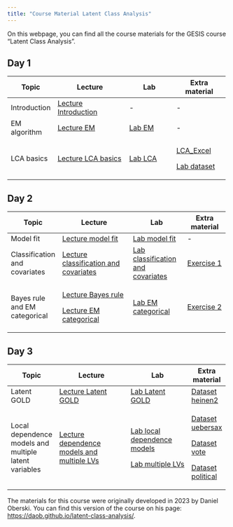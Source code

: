 ```yaml
---
title: "Course Material Latent Class Analysis"
---
```


On this webpage, you can find all the course materials for the GESIS course "Latent Class Analysis".

## Day 1

+----------------+-------------------------------------------------------------------+-----------------------------------------------+-----------------------------------------------+
| Topic          | Lecture                                                           | Lab                                           | Extra material                                |
+================+===================================================================+===============================================+===============================================+
| Introduction   | [Lecture Introduction](Lectures/Day_1/1_Lecture_introduction.pdf) | \-                                            | \-                                            |
+----------------+-------------------------------------------------------------------+-----------------------------------------------+-----------------------------------------------+
| EM algorithm   | [Lecture EM](/Lectures/Day_1/2_Lecture_LPA_EM.pdf)                | [Lab EM](/Labs/Day_1/Lab_EM/3_Lab_EM.qmd)     | \-                                            |
+----------------+-------------------------------------------------------------------+-----------------------------------------------+-----------------------------------------------+
| LCA basics     | [Lecture LCA basics](/Lectures/Day_1/3_Lecture_LCA.pdf)           | [Lab LCA](/Labs/Day_1/Lab_LCA/5_Exercise.qmd) | [LCA_Excel](/Extra/Day_1/antirel2.xlsx)       |
|                |                                                                   |                                               |                                               |
|                |                                                                   |                                               | [Lab dataset](/Extra/Day_1/antireli_data.csv) |
+----------------+-------------------------------------------------------------------+-----------------------------------------------+-----------------------------------------------+

## Day 2

+-------------------------------+--------------------------------------------------------------------------------------------------+------------------------------------------------------------------+------------------------------------------------------+
| Topic                         | Lecture                                                                                          | Lab                                                              | Extra material                                       |
+===============================+==================================================================================================+==================================================================+======================================================+
| Model fit                     | [Lecture model fit](/Lectures/Day_2/1_Lecture_model_fit.pdf)                                     | [Lab model fit](/Labs/Day_2/Lab_1/2_Lab.qmd)                     | \-                                                   |
+-------------------------------+--------------------------------------------------------------------------------------------------+------------------------------------------------------------------+------------------------------------------------------+
| Classification and covariates | [Lecture classification and covariates](/Lectures/Day_2/2_Lecture_classification_covariates.pdf) | [Lab classification and covariates](/Labs/Day_2/Lab_2/4_Lab.qmd) | [Exercise 1](/Extra/Day_2/Exercise_1/5_Exercise.qmd) |
+-------------------------------+--------------------------------------------------------------------------------------------------+------------------------------------------------------------------+------------------------------------------------------+
| Bayes rule and EM categorical | [Lecture Bayes rule](/Lectures/Day_2/3_Lecture_bayes_rule.pdf)                                   | [Lab EM categorical](/Labs/Day_2/Lab_3/8_Lab.qmd)                | [Exercise 2](/Extra/Day_2/Exercise_2/9_Exercise.qmd) |
|                               |                                                                                                  |                                                                  |                                                      |
|                               | [Lecture EM categorical](/Lectures/Day_2/4_Lecture_EM_categorical.pdf)                           |                                                                  |                                                      |
+-------------------------------+--------------------------------------------------------------------------------------------------+------------------------------------------------------------------+------------------------------------------------------+

## Day 3

+-------------------------------------------------------+----------------------------------------------------------------------------------------------+---------------------------------------------------------------------------------+-------------------------------------------------+
| Topic                                                 | Lecture                                                                                      | Lab                                                                             | Extra material                                  |
+=======================================================+==============================================================================================+=================================================================================+=================================================+
| Latent GOLD                                           | [Lecture Latent GOLD](/Lectures/Day_3/1_Lecture_LG.pdf)                                      | [Lab Latent GOLD](/Labs/Day_3/Lab1/2_LAB_introLG.qmd)                           | [Dataset heinen2](/Extra/Day_3/heinen2.sav)     |
+-------------------------------------------------------+----------------------------------------------------------------------------------------------+---------------------------------------------------------------------------------+-------------------------------------------------+
| Local dependence models and multiple latent variables | [Lecture dependence models and multiple LVs](/Lectures/Day_3/2_Lecture_extensions1.pdf)      | [Lab local dependence models](Labs/Day_3/Lab2/4_Lab_dependency.qmd)             | [Dataset uebersax](/Extra/Day_3/uebersax.tab)   |
|                                                       |                                                                                              |                                                                                 |                                                 |
|                                                       |                                                                                              | [Lab multiple LVs](/Labs/Day_3/Lab2/4_Lab_multiple.qmd)                         | [Dataset vote](/Extra/Day_3/vote.dat)           |
|                                                       |                                                                                              |                                                                                 |                                                 |
|                                                       |                                                                                              |                                                                                 | [Dataset political](/Extra/Day_3/political.sav) |
+-------------------------------------------------------+----------------------------------------------------------------------------------------------+---------------------------------------------------------------------------------+-------------------------------------------------+
| Ordinal indicators and three-step modelling           | [Lecture ordinal indicators and 3-step modelling](/Lectures/Day_3/3_Lecture_extensions2.pdf) | [Lab ordinal indicators and 3-step modelling](/Labs/Day_3/Lab3/6_Lab_3step.qmd) | [Dataset gss82](/Extra/Day_3/gss82.sav)         |


The materials for this course were originally developed in 2023 by Daniel Oberski. You can find this version of the course on his page: <https://daob.github.io/latent-class-analysis/>.
